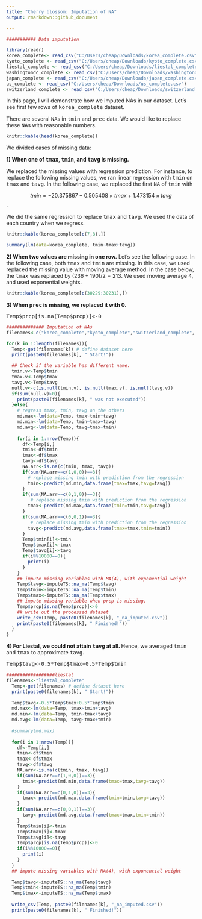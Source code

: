 ---
title: "Cherry blossom: Imputation of NA"
output: rmarkdown::github_document

---

<!--   rmarkdown::github_document
    code_folding: hide
    code_download: true -->



```{r, message=FALSE, warning=FALSE, echo=FALSE, include=FALSE}

########### Data imputation

library(readr)
korea_complete<- read_csv("C:/Users/cheap/Downloads/korea_complete.csv")
kyoto_complete <- read_csv("C:/Users/cheap/Downloads/kyoto_complete.csv")
liestal_complete <- read_csv("C:/Users/cheap/Downloads/liestal_complete.csv")
washingtondc_complete <- read_csv("C:/Users/cheap/Downloads/washingtondc_complete.csv")
japan_complete <- read_csv("C:/Users/cheap/Downloads/japan_complete.csv")
us_complete <- read_csv("C:/Users/cheap/Downloads/us_complete.csv")
switzerland_complete <- read_csv("C:/Users/cheap/Downloads/switzerland_complete.csv")


```

In this page, I will demonstrate how we imputed NAs in our dataset. Let's see first few rows of <tt>korea_complete</tt> dataset. 

There are several <tt>NA</tt>s in <tt>tmin</tt> and <tt>prec</tt> data. We would like to replace these <tt>NA</tt>s with reasonable numbers. 

```{r, results='asis'}
knitr::kable(head(korea_complete))
```


We divided cases of missing data:

<b>1) When one of <tt>tmax</tt>, <tt>tmin</tt>, and <tt>tavg</tt> is missing. </b>

We replaced the missing values with regression prediction. For instance, to replace the following missing values, we ran linear regression with <tt>tmin</tt> on <tt>tmax</tt> and <tt>tavg</tt>. In the following case, we replaced the first <tt>NA</tt> of <tt>tmin</tt> with

$$tmin=-20.375867-0.505408 \times tmax+1.473154\times tavg$$. 

We did the same regression to replace <tt>tmax</tt> and <tt>tavg</tt>. We used the data of each country when we regress. 

```{r, results='asis'}
knitr::kable(korea_complete[c(7,8),])
```

```{r}
summary(lm(data=korea_complete, tmin~tmax+tavg))
```

<b>2) When two values are missing in one row.</b> Let's see the following case. 
In the following case, both <tt>tmax</tt> and <tt>tmin</tt> are missing. In this case, we used replaced the missing value with moving average method. In the case below, the <tt>tmax</tt> was replaced by $(236+190)/2=213$. We used moving average 4, and used exponential weights. 


```{r, results='asis'}
knitr::kable(korea_complete[c(30229:30231),])
```


<b>3) When <tt>prec</tt> is missing, we replaced it with 0. </b>

<tt>Temp\$prcp[is.na(Temp\$prcp)]<-0</tt>

```{r, eval=FALSE}
############## Imputation of NAs
filenames<-c("korea_complete","kyoto_complete","switzerland_complete", "washingtondc_complete", "japan_complete", "us_complete")

for(k in 1:length(filenames)){
  Temp<-get(filenames[k]) # define dataset here
  print(paste0(filenames[k], " Start!"))

  ## Check if the variable has different name.
  tmin.v<-Temp$tmin
  tmax.v<-Temp$tmax
  tavg.v<-Temp$tavg
  null.v<-c(is.null(tmin.v), is.null(tmax.v), is.null(tavg.v))
  if(sum(null.v)>0){
    print(paste0(filenames[k], " was not executed"))
  }else{
    # regress tmax, tmin, tavg on the others
    md.max<-lm(data=Temp, tmax~tmin+tavg)
    md.min<-lm(data=Temp, tmin~tmax+tavg)
    md.avg<-lm(data=Temp, tavg~tmax+tmin)
    
    for(i in 1:nrow(Temp)){
      df<-Temp[i,]
      tmin<-df$tmin
      tmax<-df$tmax
      tavg<-df$tavg
      NA.arr<-is.na(c(tmin, tmax, tavg))
      if(sum(NA.arr==c(1,0,0))==3){
        # replace missing tmin with prediction from the regression
        tmin<-predict(md.min,data.frame(tmax=tmax,tavg=tavg))
      }
      if(sum(NA.arr==c(0,1,0))==3){
         # replace missing tmin with prediction from the regression
        tmax<-predict(md.max,data.frame(tmin=tmin,tavg=tavg))
      }
      if(sum(NA.arr==c(0,0,1))==3){
         # replace missing tmin with prediction from the regression
        tavg<-predict(md.avg,data.frame(tmax=tmax,tmin=tmin))
      }
      Temp$tmin[i]<-tmin
      Temp$tmax[i]<-tmax
      Temp$tavg[i]<-tavg
      if(i%%10000==0){
        print(i)
      }
    }
    ## impute missing variables with MA(4), with exponential weight
    Temp$tavg<-imputeTS::na_ma(Temp$tavg)
    Temp$tmin<-imputeTS::na_ma(Temp$tmin)
    Temp$tmax<-imputeTS::na_ma(Temp$tmax)
    ## impute missing variable when prcp is missing. 
    Temp$prcp[is.na(Temp$prcp)]<-0
    ## write out the processed dataset
    write_csv(Temp, paste0(filenames[k], "_na_imputed.csv"))
    print(paste0(filenames[k], " Finished!"))
  }
}

```


<b>4) For Liestal, we could not attain <tt>tavg</tt> at all. </b>
Hence, we averaged <tt>tmin</tt> and <tt>tmax</tt> to approximate <tt>tavg</tt>. 

<tt>Temp\$tavg<-0.5\*Temp$tmax+0.5\*Temp\$tmin</tt>

```{r, eval=FALSE}
##################liestal
filenames<-"liestal_complete"
  Temp<-get(filenames) # define dataset here
  print(paste0(filenames[k], " Start!"))
  
  Temp$tavg<-0.5*Temp$tmax+0.5*Temp$tmin
  md.max<-lm(data=Temp, tmax~tmin+tavg)
  md.min<-lm(data=Temp, tmin~tmax+tavg)
  md.avg<-lm(data=Temp, tavg~tmax+tmin)
  
  #summary(md.max)
  
  for(i in 1:nrow(Temp)){
    df<-Temp[i,]
    tmin<-df$tmin
    tmax<-df$tmax
    tavg<-df$tavg
    NA.arr<-is.na(c(tmin, tmax, tavg))
    if(sum(NA.arr==c(1,0,0))==3){
      tmin<-predict(md.min,data.frame(tmax=tmax,tavg=tavg))
    }
    if(sum(NA.arr==c(0,1,0))==3){
      tmax<-predict(md.max,data.frame(tmin=tmin,tavg=tavg))
    }
    if(sum(NA.arr==c(0,0,1))==3){
      tavg<-predict(md.avg,data.frame(tmax=tmax,tmin=tmin))
    }
    Temp$tmin[i]<-tmin
    Temp$tmax[i]<-tmax
    Temp$tavg[i]<-tavg
    Temp$prcp[is.na(Temp$prcp)]<-0
    if(i%%10000==0){
      print(i)
    }
  }
  ## impute missing variables with MA(4), with exponential weight
  
  Temp$tavg<-imputeTS::na_ma(Temp$tavg)
  Temp$tmin<-imputeTS::na_ma(Temp$tmin)
  Temp$tmax<-imputeTS::na_ma(Temp$tmax)
  
  write_csv(Temp, paste0(filenames[k], "_na_imputed.csv"))
  print(paste0(filenames[k], " Finished!"))
  
```  




